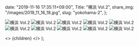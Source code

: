 
  date: "2019-11-16 17:35:11+09:00",
  Title: "横浜 Vol.2",
  share_img: "/images/2019_11_16_18.jpg",
  slug: "yokohama-2",
};

![横浜 Vol.2](/images/2019_11_16_10.jpg)
![横浜 Vol.2](/images/2019_11_16_11.jpg)
![横浜 Vol.2](/images/2019_11_16_12.jpg)
![横浜 Vol.2](/images/2019_11_16_13.jpg)
![横浜 Vol.2](/images/2019_11_16_14.jpg)
![横浜 Vol.2](/images/2019_11_16_15.jpg)
![横浜 Vol.2](/images/2019_11_16_16.jpg)
![横浜 Vol.2](/images/2019_11_16_17.jpg)
![横浜 Vol.2](/images/2019_11_16_18.jpg)
![横浜 Vol.2](/images/2019_11_16_19.jpg)

  <>
    <Head>
      <title>{meta.Title} | 異郷好実</title>
    </Head>
    <PostLayout meta={meta}>{children}</PostLayout>
  </>
);
